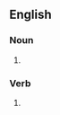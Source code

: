{{also|Xeroxes}}
==English==

===Noun===
{{head|en|noun form}}

# {{plural of|en|xerox}}

===Verb===
{{head|en|verb form}}

# {{en-third-person singular of|xerox}}